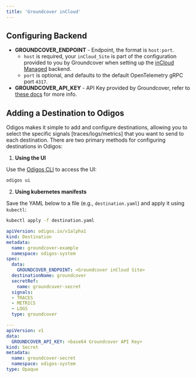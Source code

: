 ```yaml
---
title: 'Groundcover inCloud'
---
```


## Configuring Backend

- **GROUNDCOVER_ENDPOINT** - Endpoint, the format is `host:port`.
  - `host` is required, your `inCloud_Site` is part of the configuration provided to you by Groundcover when setting up the [inCloud Managed](https://docs.groundcover.com/architecture/incloud-managed) backend.
  - `port` is optional, and defaults to the default OpenTelemetry gRPC port `4317`.
- **GROUNDCOVER_API_KEY** - API Key provided by Groundcover, refer to [these docs](https://docs.groundcover.com/architecture/incloud-managed/ingestion-endpoints#fetching-the-api-key) for more info.

## Adding a Destination to Odigos

Odigos makes it simple to add and configure destinations, allowing you to select the specific signals [traces/logs/metrics] that you want to send to each destination. There are two primary methods for configuring destinations in Odigos:

1. **Using the UI**

Use the [Odigos CLI](https://docs.odigos.io/cli/odigos_ui) to access the UI:

```bash
odigos ui
```

2. **Using kubernetes manifests**

Save the YAML below to a file (e.g., `destination.yaml`) and apply it using `kubectl`:

```bash
kubectl apply -f destination.yaml
```


```yaml
apiVersion: odigos.io/v1alpha1
kind: Destination
metadata:
  name: groundcover-example
  namespace: odigos-system
spec:
  data:
    GROUNDCOVER_ENDPOINT: <Groundcover inCloud Site>
  destinationName: groundcover
  secretRef:
    name: groundcover-secret
  signals:
  - TRACES
  - METRICS
  - LOGS
  type: groundcover

---
apiVersion: v1
data:
  GROUNDCOVER_API_KEY: <base64 Groundcover API Key>
kind: Secret
metadata:
  name: groundcover-secret
  namespace: odigos-system
type: Opaque
```
